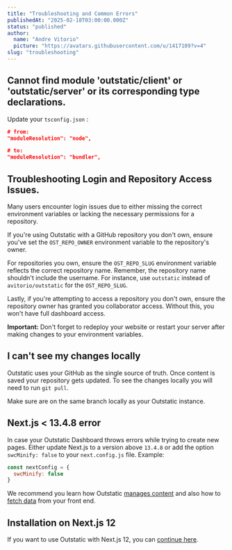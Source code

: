 ```yaml
---
title: "Troubleshooting and Common Errors"
publishedAt: "2025-02-18T03:00:00.000Z"
status: "published"
author:
  name: "Andre Vitorio"
  picture: "https://avatars.githubusercontent.com/u/1417109?v=4"
slug: "troubleshooting"
---
```


## Cannot find module 'outstatic/client' or 'outstatic/server' or its corresponding type declarations.

Update your `tsconfig.json` :

```json
# from:
"moduleResolution": "node",

# to:
"moduleResolution": "bundler",
```

## Troubleshooting Login and Repository Access Issues.

Many users encounter login issues due to either missing the correct environment variables or lacking the necessary permissions for a repository.

If you're using Outstatic with a GitHub repository you don't own, ensure you've set the `OST_REPO_OWNER` environment variable to the repository's owner.

For repositories you own, ensure the `OST_REPO_SLUG` environment variable reflects the correct repository name. Remember, the repository name shouldn't include the username. For instance, use `outstatic` instead of `avitorio/outstatic` for the `OST_REPO_SLUG`.

Lastly, if you're attempting to access a repository you don't own, ensure the repository owner has granted you collaborator access. Without this, you won't have full dashboard access.

**Important:** Don't forget to redeploy your website or restart your server after making changes to your environment variables.

## I can't see my changes locally

Outstatic uses your GitHub as the single source of truth. Once content is saved your repository gets updated. To see the changes locally you will need to run `git pull`.

Make sure are on the same branch locally as your Outstatic instance.

## Next.js &lt; 13.4.8 error

In case your Outstatic Dashboard throws errors while trying to create new pages. Either update Next.js to a version above `13.4.8` or add the option `swcMinify: false` to your `next.config.js` file. Example:

```javascript
const nextConfig = {
  swcMinify: false
}
```

We recommend you learn how Outstatic [manages content](/introduction) and also how to [fetch data](/fetching-data) from your front end.

## Installation on Next.js 12

If you want to use Outstatic with Next.js 12, you can [continue here](/using-with-next-js-12).